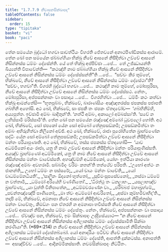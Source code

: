 ```yaml
---
title: "1.7.7.9 නීචාසනසික්ඛාපද"
tableOfContents: false
sidebar:
  order: 15
type: "tipitaka"
basket: "vi"
book: "paci"
---
```



<DynamicBreadcrumb />

<Division number="646" book="paci">

<Paragraph number="2045" book="paci">
තේන සමයේන බුද්ධෝ භගවා සාවත්ථියං විහරති ජේතවනේ අනාථපිණ්ඩිකස්ස ආරාමේ. තේන ඛෝ පන සමයේන ඡබ්බග්ගියා භික්ඛූ නීචේ ආසනේ නිසීදිත්වා උච්චේ ආසනේ නිසින්නස්ස ධම්මං දේසේන්ති.
</Paragraph>

<Paragraph number="2046" book="paci">
යේ තේ භික්ඛූ අප්පිච්ඡා …පේ…  තේ උජ්ඣායන්ති ඛිය්‍යන්ති විපාචේන්ති—  “කථඤ්හි නාම ඡබ්බග්ගියා භික්ඛූ නීචේ ආසනේ නිසීදිත්වා උච්චේ ආසනේ නිසින්නස්ස ධම්මං දේසේස්සන්තී”ති …පේ…  “සච්චං කිර තුම්හේ, භික්ඛවේ, නීචේ ආසනේ නිසීදිත්වා උච්චේ ආසනේ නිසින්නස්ස ධම්මං දේසේථා”ති? “සච්චං, භගවා”ති. විගරහි බුද්ධෝ භගවා …පේ…  කථඤ්හි නාම තුම්හේ, මෝඝපුරිසා, නීචේ ආසනේ නිසීදිත්වා උච්චේ ආසනේ නිසින්නස්ස ධම්මං දේසේස්සථ. නේතං, මෝඝපුරිසා, අප්පසන්නානං වා පසාදාය …පේ…  විගරහිත්වා …පේ…  ධම්මිං කථං කත්වා භික්ඛූ ආමන්තේසි—
</Paragraph>

</Division>
<Division number="647" book="paci">

<Paragraph number="2047" book="paci">
“භූතපුබ්බං, භික්ඛවේ, බාරාණසියං අඤ්ඤතරස්ස ඡපකස්ස පජාපති ගබ්භිනී අහෝසි. අථ ඛෝ, භික්ඛවේ, සා ඡපකී තං ඡපකං ඒතදවෝච—  ‘ගබ්භිනීම්හි, අය්‍යපුත්ත. ඉච්ඡාමි අම්බං ඛාදිතුන්’ති. ‘නත්ථි අම්බං, අකාලෝ අම්බස්සා’ති. ‘සචේ න ලභිස්සාමි මරිස්සාමී’ති. තේන ඛෝ පන සමයේන රඤ්ඤෝ අම්බෝ ධුවඵලෝ හෝති. අථ ඛෝ, භික්ඛවේ, සෝ ඡපකෝ යේන සෝ අම්බෝ තේනුපසඞ්කමි; උපසඞ්කමිත්වා තං අම්බං අභිරුහිත්වා නිලීනෝ අච්ඡි. අථ ඛෝ, භික්ඛවේ, රාජා පුරෝහිතේන බ්‍රාහ්මණේන සද්ධිං යේන සෝ අම්බෝ තේනුපසඞ්කමි; උපසඞ්කමිත්වා උච්චේ ආසනේ නිසීදිත්වා මන්තං පරියාපුණාති. අථ ඛෝ, භික්ඛවේ, තස්ස ඡපකස්ස ඒතදහෝසි—  ‘යාව අධම්මිකෝ අයං රාජා, යත්‍ර හි නාම උච්චේ ආසනේ නිසීදිත්වා මන්තං පරියාපුණිස්සති. අයඤ්ච බ්‍රාහ්මණෝ අධම්මිකෝ, යත්‍ර හි නාම නීචේ ආසනේ නිසීදිත්වා උච්චේ ආසනේ නිසින්නස්ස මන්තං වාචේස්සති. අහඤ්චම්හි අධම්මිකෝ, යෝහං ඉත්ථියා කාරණා රඤ්ඤෝ අම්බං අවහරාමි. සබ්බමිදං චරිමං කතන්’ති තත්ථේව පරිපති.
</Paragraph>

<Paragraph number="2048" type="verses" book="paci">
_‘උභෝ අත්ථං න ජානන්ති,_  
උභෝ ධම්මං න පස්සරේ;_  
_යෝ චායං මන්තං වාචේති,_  
_යෝ චාධම්මේනධීයති’._  

</Paragraph>

<Paragraph number="2049" type="verses" book="paci">
_‘සාලීනං ඕදනෝ භුත්තෝ,_  
_සුචිමංසූපසේචනෝ;_  
_තස්මා ධම්මේ න වත්තාමි,_  
_ධම්මෝ අරියේභි වණ්ණිතෝ’._  

</Paragraph>

<Paragraph number="2050" type="verses" book="paci">
_‘ධිරත්ථු තං ධනලාභං,_  
_යසලාභඤ්ච බ්‍රාහ්මණ;_  
_යා වුත්ති විනිපාතේන,_  
_අධම්මචරණේන වා._  

</Paragraph>

<Paragraph number="2051" type="verses" book="paci">
_පරිබ්බජ මහාබ්‍රහ්මේ,_  
_පචන්තඤ්ඤේපි පාණිනෝ;_  
_මා ත්වං අධම්මෝ ආචරිතෝ,_  
_අස්මා කුම්භමිවාභිදා’ති._  

</Paragraph>

<Paragraph number="2052" book="paci">
තදාපි මේ, භික්ඛවේ, අමනාපා නීචේ ආසනේ නිසීදිත්වා උච්චේ ආසනේ නිසින්නස්ස මන්තං වාචේතුං, කිමඞ්ගං පන ඒතරහි න අමනාපා භවිස්සති නීචේ ආසනේ නිසීදිත්වා උච්චේ ආසනේ නිසින්නස්ස ධම්මං දේසේතුං. නේතං, භික්ඛවේ, අප්පසන්නානං වා පසාදාය …පේ…  ඒවඤ්ච පන, භික්ඛවේ, ඉමං සික්ඛාපදං උද්දිසේය්‍යාථ—
</Paragraph>

<Paragraph number="2053" book="paci">
<Emphasis>“න නීචේ ආසනේ නිසීදිත්වා උච්චේ ආසනේ නිසින්නස්ස අගිලානස්ස ධම්මං දේසේස්සාමීති සික්ඛා කරණීයා”</Emphasis>ති. (*69*:<Emphasis>214</Emphasis>)
</Paragraph>

<Paragraph number="2054" book="paci">
න නීචේ ආසනේ නිසීදිත්වා උච්චේ ආසනේ නිසින්නස්ස අගිලානස්ස ධම්මෝ දේසේතබ්බෝ. යෝ අනාදරියං පටිච්ච නීචේ ආසනේ නිසීදිත්වා උච්චේ ආසනේ නිසින්නස්ස අගිලානස්ස ධම්මං දේසේති, ආපත්ති දුක්කටස්ස.
</Paragraph>

<Paragraph number="2055" book="paci">
අනාපත්ති—  අසඤ්චිච්ච …පේ…  ආදිකම්මිකස්සාති.

</Paragraph>
</Division>

<Paragraph number="2056" type="center" book="paci">
නවමසික්ඛාපදං නිට්ඨිතං.
</Paragraph>